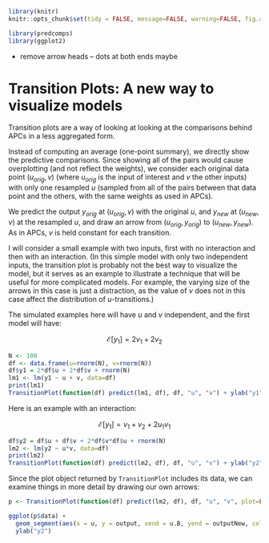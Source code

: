 ```r
library(knitr)
knitr::opts_chunk$set(tidy = FALSE, message=FALSE, warning=FALSE, fig.align='center')
```

```r
library(predcomps)
library(ggplot2)
```

- remove arrow heads -- dots at both ends maybe


# Transition Plots: A new way to visualize models

Transition plots are a way of looking at looking at the comparisons behind APCs in a less aggregated form.

Instead of computing an average (one-point summary), we directly show the predictive comparisons. Since showing all of the pairs would cause overplotting (and not reflect the weights), we consider each original data point $(u_{orig},v)$ (where $u_{orig}$ is the input of interest and $v$ the other inputs) with only one resampled $u$ (sampled from all of the pairs between that data point and the others, with the same weights as used in APCs).

We  predict the output $y_{orig}$ at $(u_{orig},v)$ with the original $u$, and $y_{new}$ at $(u_{new},v)$ at the resampled $u$, and draw an arrow from $(u_{orig},y_{orig})$ to $(u_{new},y_{new})$. As in APCs, $v$ is held constant for each transition.

I will consider a small example with two inputs, first with no interaction and then with an interaction. (In this simple model with only two independent inputs, the transition plot is probably not the best way to visualize the model, but it serves as an example to illustrate a technique that will be useful for more complicated models. For example, the varying size of the arrows in this case is just a distraction, as the value of $v$ does not in this case affect the distribution of $u$-transitions.)

The simulated examples here will have $u$ and $v$ independent, and the first model will have:

$$\mathcal{E}[y_1] = 2v_1 + 2v_2$$

```r
N <- 100
df <- data.frame(u=rnorm(N), v=rnorm(N))
df$y1 = 2*df$u + 2*df$v + rnorm(N)
lm1 <- lm(y1 ~ u + v, data=df)
print(lm1)
TransitionPlot(function(df) predict(lm1, df), df, "u", "v") + ylab("y1")
```

Here is an example with an interaction:

$$\mathcal{E}[y_1] =  v_1 + v_2 + 2u_1v_1$$

```r
df$y2 = df$u + df$v + 2*df$v*df$u + rnorm(N)
lm2 <- lm(y2 ~ u*v, data=df)
print(lm2)
TransitionPlot(function(df) predict(lm2, df), df, "u", "v") + ylab("y2")
```

Since the plot object returned by `TransitionPlot` includes its data, we can examine things in more detail by drawing our own arrows:

```r
p <- TransitionPlot(function(df) predict(lm2, df), df, "u", "v", plot=FALSE)

ggplot(p$data) +
  geom_segment(aes(x = u, y = output, xend = u.B, yend = outputNew, color=v), arrow = arrow()) +
  ylab("y2")
```
